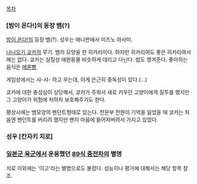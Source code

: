 [[목차]]

=== [밤이 온다!]의 등장 뱀(?) ===
[[밤이 온다!]]의 등장 뱀(?). 성우는 애니판에서 미즈노 아사미.

[[나나오기 쿄카]]의 무기. 뱀의 모양을 한 히카리이다. 하지만 히카리여도 좋은 히카리여서 해는 없다. 쿄카는 실질상 애완동물 비슷하게 데리고 다닌다. 밥도 챙겨준다. 좋아하는 음식은 [[메론빵]].

게임상에서는 샤-샤- 하고 우는데, 이게 은근히 중독성이 있다.(...)

쿄카에 대한 충성심이 상당해서, 쿄카가 주워서 새로 키우던 고양이에게 질투를 했지만 그 고양이가 위험에 처하자 보호해주기도 한다.

평상시에는 뱀모양의 펜던트형태로 있는다. 천문부 전원이 기억을 잃었을 때 쿄카는 처음엔 펜던트를 버리려 했지만 왠지 마음에 들어져버려서 가지고 있었다.

=== 성우 [칸자키 치로] ===

=== [[일본군 육군]]에서 운용했던 [[89식 중전차]]의 별명 ===
치로 이외에는 '이고'라는 별명으로도 불렸다. 성능이나 평가에 대해서는 해당 항목 참조.
